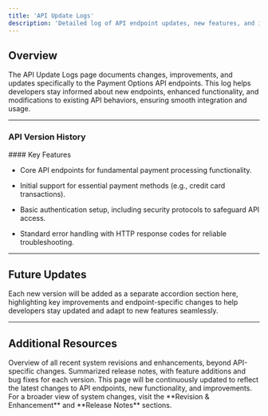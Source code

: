 ```yaml
---
title: 'API Update Logs'
description: 'Detailed log of API endpoint updates, new features, and improvements.'
---
```


## **Overview**

The API Update Logs page documents changes, improvements, and updates specifically to the Payment Options API endpoints. This log helps developers stay informed about new endpoints, enhanced functionality, and modifications to existing API behaviors, ensuring smooth integration and usage.

***

### **API Version History**

<Accordion title="Version 1.x - Initial Release">
  #### Key Features

  * Core API endpoints for fundamental payment processing functionality.

  * Initial support for essential payment methods (e.g., credit card transactions).

  * Basic authentication setup, including security protocols to safeguard API access.

  * Standard error handling with HTTP response codes for reliable troubleshooting.
</Accordion>

***

## **Future Updates**

Each new version will be added as a separate accordion section here, highlighting key improvements and endpoint-specific changes to help developers stay updated and adapt to new features seamlessly.

***

## **Additional Resources**

<CardGroup>
  <Card title="Revision & Enhancement" icon="chart-line" href="/change-logs/revision-enhancement">
    Overview of all recent system revisions and enhancements, beyond API-specific changes.
  </Card>
  <Card title="Release Notes" icon="file" href="/change-logs/release-notes">
    Summarized release notes, with feature additions and bug fixes for each version.
  </Card>
</CardGroup>

<Note>
  This page will be continuously updated to reflect the latest changes to API endpoints, new functionality, and improvements. For a broader view of system changes, visit the **Revision & Enhancement** and **Release Notes** sections.
</Note>